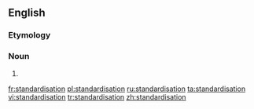 ==English==

===Etymology===
{{suffix|standardise|ation}}

===Noun===
{{en-noun}}

# {{alternative spelling of|standardization}}

[[fr:standardisation]]
[[pl:standardisation]]
[[ru:standardisation]]
[[ta:standardisation]]
[[vi:standardisation]]
[[tr:standardisation]]
[[zh:standardisation]]